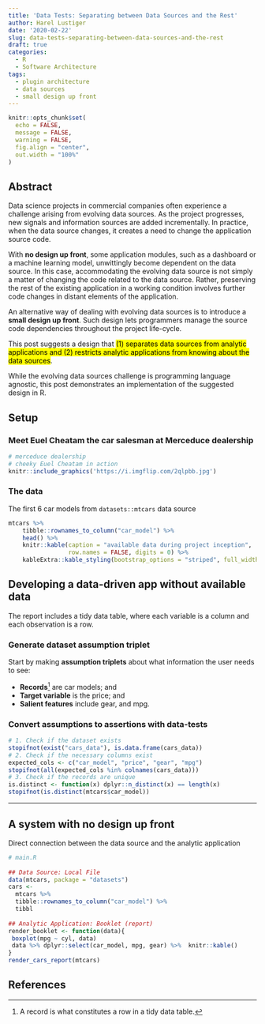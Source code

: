```yaml
---
title: 'Data Tests: Separating between Data Sources and the Rest'
author: Harel Lustiger
date: '2020-02-22'
slug: data-tests-separating-between-data-sources-and-the-rest
draft: true
categories:
  - R
  - Software Architecture
tags:
  - plugin architecture
  - data sources
  - small design up front
---
```


```r
knitr::opts_chunk$set(
  echo = FALSE, 
  message = FALSE,
  warning = FALSE,
  fig.align = "center",
  out.width = "100%"
)

```

## Abstract

Data science projects in commercial companies often experience a challenge
arising from evolving data sources. As the project progresses, new signals and
information sources are added incrementally. In practice, when the data source
changes, it creates a need to change the application source code.

With **no design up front**, some application modules, such as a dashboard or a
machine learning model, unwittingly become dependent on the data source. In this
case, accommodating the evolving data source is not simply a matter of changing
the code related to the data source. Rather, preserving the rest of the existing
application in a working condition involves further code changes in distant
elements of the application.

An alternative way of dealing with evolving data sources is to introduce a
**small design up front**. Such design lets programmers manage the source code
dependencies throughout the project life-cycle.

This post suggests a design that <mark>(1) separates data sources from analytic
applications and (2) restricts analytic applications from knowing about the data
sources</mark>.

While the evolving data sources challenge is programming language agnostic, this
post demonstrates an implementation of the suggested design in R.

## Setup

### Meet Euel Cheatam the car salesman at Merceduce dealership

```r
# merceduce dealership
# cheeky Euel Cheatam in action
knitr::include_graphics('https://i.imgflip.com/2qlpbb.jpg')
```

### The data

The first 6 car models from `datasets::mtcars` data source 

```r
mtcars %>% 
    tibble::rownames_to_column("car_model") %>% 
    head() %>% 
    knitr::kable(caption = "available data during project inception", 
                 row.names = FALSE, digits = 0) %>% 
    kableExtra::kable_styling(bootstrap_options = "striped", full_width = TRUE)
```

## Developing a data-driven app without available data

The report includes a tidy data table, where each variable is a column and
each observation is a row.

### Generate dataset assumption triplet

Start by making **assumption triplets** about what information the user needs to
see:

* **Records**[^table-record] are car models; and
* **Target variable** is the price; and
* **Salient features** include gear, and mpg.

### Convert assumptions to assertions with data-tests

```r
# 1. Check if the dataset exists
stopifnot(exist("cars_data"), is.data.frame(cars_data))
# 2. Check if the necessary columns exist
expected_cols <- c("car_model", "price", "gear", "mpg")
stopifnot(all(expected_cols %in% colnames(cars_data)))
# 3. Check if the records are unique
is.distinct <- function(x) dplyr::n_distinct(x) == length(x)
stopifnot(is.distinct(mtcars$car_model))
```

---

## A system with no design up front

Direct connection between the data source and the analytic application

```r
# main.R
  
## Data Source: Local File
data(mtcars, package = "datasets")
cars <- 
  mtcars %>% 
  tibble::rownames_to_column("car_model") %>% 
  tibbl
  
## Analytic Application: Booklet (report)
render_booklet <- function(data){
 boxplot(mpg ~ cyl, data) 
 data %>% dplyr::select(car_model, mpg, gear) %>%  knitr::kable()
}
render_cars_report(mtcars)
```

## References

[^table-record]: A record is what constitutes a row in a tidy data table.